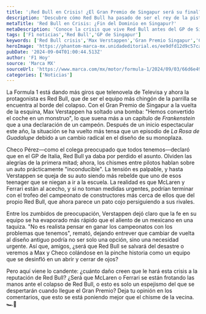 ```yaml
---
title: '¡Red Bull en Crisis! ¿El Gran Premio de Singapur será su final?'
description: 'Descubre cómo Red Bull ha pasado de ser el rey de la pista a enfrentarse a una crisis que podría cambiarlo todo en el Gran Premio de Singapur.'
metaTitle: 'Red Bull en Crisis: ¿Fin del Dominio en Singapur?'
metaDescription: 'Conoce la crisis que vive Red Bull antes del GP de Singapur. ¿Puede el equipo recuperarse o es el fin del reinado de Max y Checo?'
tags: ['F1 noticias','Red Bull','GP de Singapur']
keywords: ['Red Bull crisis','Max Verstappen','Gran Premio Singapur','Checo Pérez','Fórmula 1']
heroImage: 'https://phantom-marca-mx.unidadeditorial.es/ee9dfd12d9c57ca800e72921e91124db/resize/600/mx/assets/multimedia/imagenes/2024/09/03/17253609935607.jpg'
pubDate: '2024-09-04T01:00:44.513Z'
author: 'F1 Hoy'
source: 'Marca MX'
sourceUrl: 'https://www.marca.com/mx/motor/formula-1/2024/09/03/66d6e49222601d27488b458b.html'
categories: ['Noticias']
---
```

La Formula 1 está dando más giros que telenovela de Televisa y ahora la protagonista es Red Bull, que de ser el equipo más chingón de la parrilla se encuentra al borde del colapso. Con el Gran Premio de Singapur a la vuelta de la esquina, Max Verstappen ha soltado una bomba: "Hemos convertido el coche en un monstruo", lo que suena más a un capítulo de *Frankenstein* que a una declaración de un campeón. Después de un inicio espectacular este año, la situación se ha vuelto más tensa que un episodio de *La Rosa de Guadalupe* debido a un cambio radical en el diseño de su monoplaza.

Checo Pérez—como el colega preocupado que todos tenemos—declaró que en el GP de Italia, Red Bull ya daba por perdido el asunto. Olviden las alegrías de la primera mitad; ahora, los chismes entre pilotos hablan sobre un auto prácticamente "inconducible". La tensión es palpable, y hasta Verstappen se queja de su auto siendo más rebelde que uno de esos teenager que se niegan a ir a la escuela. La realidad es que McLaren y Ferrari están al acecho, y si no toman medidas urgentes, podrían terminar con el trofeo del campeonato de constructores más cerca de ellos que del propio Red Bull, que ahora parece un pato cojo persiguiendo a sus rivales.

Entre los zumbidos de preocupación, Verstappen dejó claro que la fe en su equipo se ha evaporado más rápido que el aliento de un mexicano en una taquiza. "No es realista pensar en ganar los campeonatos con los problemas que tenemos", remató, dejando entrever que cambiar de vuelta al diseño antiguo podría no ser solo una opción, sino una necesidad urgente. Así que, amigos, ¿será que Red Bull se salvará del desastre o veremos a Max y Checo colándose en la pinche historia como un equipo que se desinfló en un abrir y cerrar de ojos?

Pero aquí viene lo candente: ¿cuánto daño creen que le hará esta crisis a la reputación de Red Bull? ¿Será que McLaren o Ferrari se están frotando las manos ante el colapso de Red Bull, o esto es solo un espejismo del que se despertarán cuando llegue el Gran Premio? Deja tu opinión en los comentarios, que esto se está poniendo mejor que el chisme de la vecina. 🏎️💨


